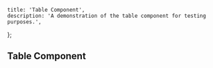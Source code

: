     title: 'Table Component',
    description: 'A demonstration of the table component for testing purposes.',
};

## Table Component

<ComponentCodePreview name='tablecomponent' />
